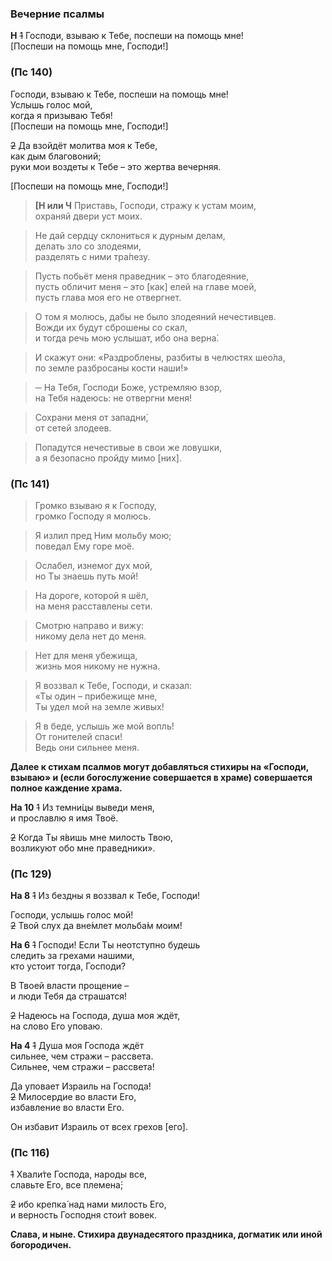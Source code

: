 <span id="vecherniePsalmi" />

### Вечерние псалмы

**Н** ~~1~~ Господи, взываю к Тебе, поспеши на помощь мне!  
<R>[</R>Поспеши на помощь мне, Господи!<R>]</R>

### (Пс 140)

Господи, взываю к Тебе, поспеши на помощь мне!  
Услышь голос мой,  
когда я призываю Тебя!  
<R>[</R>Поспеши на помощь мне, Господи!<R>]</R>

~~2~~ Да взойдёт молитва моя к Тебе,  
как дым благовоний;  
руки мои воздеты к Тебе – это жертва вечерняя.

<R>[</R>Поспеши на помощь мне, Господи!<R>]</R>

> **[Н или Ч** Приставь, Господи, стражу к устам моим,  
> охраняй двери уст моих.

> Не дай сердцу склониться к дурным делам,  
> делать зло со злодеями,  
> разделять с ними тра́пезу.

> Пусть побьёт меня праведник – это благодеяние,  
> пусть обличит меня – это <R>[</R>как<R>]</R> елей на главе моей,  
> пусть глава моя его не отвергнет.

> О том я молюсь, дабы не было злодеяний нечестивцев.  
> Вожди их будут сброшены со скал,  
> и тогда речь мою услышат, ибо она верна́.

> И скажут они: «Раздроблены, разбиты в челюстях шео́ла,  
> по земле разбросаны кости наши!»

> ─ На Тебя, Господи Боже, устремляю взор,  
> на Тебя надеюсь: не отвергни меня!

> Сохрани меня от западни́,  
> от сетей злодеев.

> Попадутся нечестивые в свои же ловушки,  
> а я безопасно пройду мимо <R>[</R>них<R>]</R>.

### (Пс 141)

> Громко взываю я к Господу,  
> громко Господу я молюсь.

> Я излил пред Ним мольбу мою;  
> поведал Ему горе моё.

> Ослабел, изнемог дух мой,  
> но Ты знаешь путь мой!

> На дороге, которой я шёл,  
> на меня расставлены сети.

> Смотрю направо и вижу:  
> никому дела нет до меня.

> Нет для меня убежища,  
> жизнь моя никому не нужна.

> Я воззвал к Тебе, Господи, и сказал:  
> «Ты один – прибежище мне,  
> Ты удел мой на земле живых!

> Я в беде, услышь же мой вопль!  
> От гонителей спаси!  
> Ведь они сильнее меня.

**Далее к стихам псалмов могут добавляться стихиры на «Господи, взываю» и (если богослужение совершается в храме) совершается полное каждение храма.**

**На 10** ~~1~~ Из темни́цы выведи меня,  
и прославлю я имя Твоё.

~~2~~ Когда Ты я́вишь мне милость Твою,  
возликуют обо мне праведники».

### (Пс 129)

**На 8** ~~1~~ Из бездны я воззвал к Тебе, Господи!

Господи, услышь голос мой!  
~~2~~ Твой слух да вне́млет мольба́м моим!

**На 6** ~~1~~ Господи! Если Ты неотступно будешь  
следить за грехами нашими,  
кто устоит тогда, Господи?

В Твоей власти прощение –  
и люди Тебя да страшатся!

~~2~~ Надеюсь на Господа, душа моя ждёт,  
на слово Его уповаю.

**На 4** ~~1~~ Душа моя Господа ждёт  
сильнее, чем стражи – рассвета.  
Сильнее, чем стражи – рассвета!

Да уповает Израиль на Господа!  
~~2~~ Милосердие во власти Его,  
избавление во власти Его.

Он избавит Израиль от всех грехов <R>[</R>его<R>]</R>.

### (Пс 116)

~~1~~ Хвали́те Господа, народы все,  
славьте Его, все племена́;

~~2~~ ибо крепка́ над нами милость Его,  
и верность Господня стои́т вовек.

**Слава, и ныне. Стихира двунадесятого праздника, догматик или иной богородичен.**
